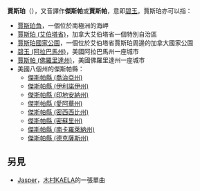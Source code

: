 '''賈斯珀'''（{{lang-en|Jasper}}），又音譯作'''傑斯帕'''或'''賈斯帕'''，意即[[碧玉|碧玉]]。賈斯珀亦可以指：

*[[賈斯珀角|賈斯珀角]]，一個位於南極洲的海岬
*[[賈斯珀_(艾伯塔省)|賈斯珀 (艾伯塔省)]]，加拿大艾伯塔省一個特別自治區
*[[賈斯珀國家公園|賈斯珀國家公園]]，一個位於艾伯塔省賈斯珀周邊的加拿大國家公園
*[[碧玉_(阿拉巴馬州)|碧玉 (阿拉巴馬州)]]，美國阿拉巴馬州一座城市
*[[賈斯帕_(佛羅里達州)|賈斯帕 (佛羅里達州)]]，美國佛羅里達州一座城市
*美國八個州的傑斯帕縣：
**[[傑斯帕縣_(喬治亞州)|傑斯帕縣 (喬治亞州)]]
**[[傑斯帕縣_(伊利諾伊州)|傑斯帕縣 (伊利諾伊州)]]
**[[傑斯帕縣_(印地安納州)|傑斯帕縣 (印地安納州)]]
**[[傑斯帕縣_(愛阿華州)|傑斯帕縣 (愛阿華州)]]
**[[傑斯帕縣_(密西西比州)|傑斯帕縣 (密西西比州)]]
**[[傑斯帕縣_(密蘇里州)|傑斯帕縣 (密蘇里州)]]
**[[傑斯帕縣_(南卡羅萊納州)|傑斯帕縣 (南卡羅萊納州)]]
**[[傑斯帕縣_(德克薩斯州)|傑斯帕縣 (德克薩斯州)]]

==另見==
*[[Jasper|Jasper]]，[[木村KAELA|木村KAELA]]的一張單曲

{{disambig|J|Cat=三字譯名消歧義}}